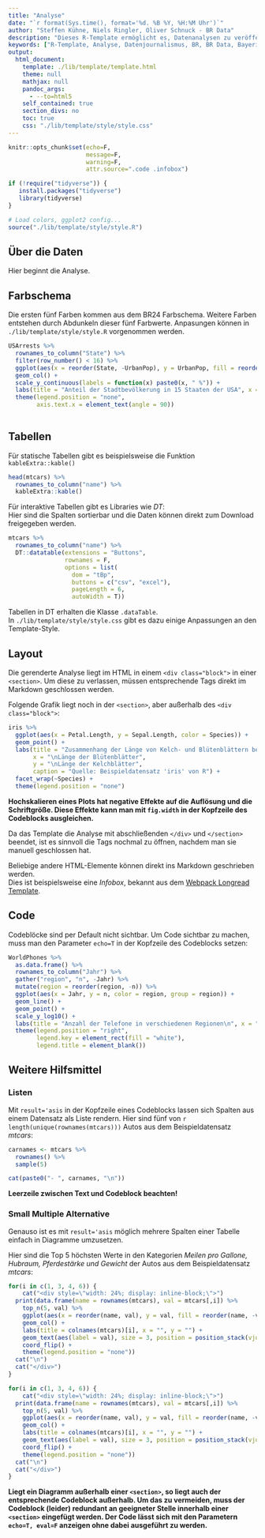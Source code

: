 ```yaml
---
title: "Analyse"
date: "`r format(Sys.time(), format='%d. %B %Y, %H:%M Uhr')`"
author: "Steffen Kühne, Niels Ringler, Oliver Schnuck - BR Data" 
description: "Dieses R-Template ermöglicht es, Datenanalysen zu veröffentlichen"
keywords: ["R-Template, Analyse, Datenjournalismus, BR, BR Data, Bayerischer Rundfunk"]
output:
  html_document:
    template: ./lib/template/template.html
    theme: null
    mathjax: null
    pandoc_args: 
      - --to=html5
    self_contained: true
    section_divs: no
    toc: true
    css: "./lib/template/style/style.css"
---
```


```r
knitr::opts_chunk$set(echo=F,
                      message=F,
                      warning=F,
                      attr.source=".code .infobox")

if (!require("tidyverse")) {
   install.packages("tidyverse")
   library(tidyverse)
}

# Load colors, ggplot2 config...
source("./lib/template/style/style.R")

```

## Über die Daten

Hier beginnt die Analyse. 

## Farbschema

Die ersten fünf Farben kommen aus dem BR24 Farbschema. Weitere Farben entstehen durch Abdunkeln dieser fünf Farbwerte. Anpasungen können in `./lib/template/style/style.R` vorgenommen werden.

```r
USArrests %>%
  rownames_to_column("State") %>% 
  filter(row_number() < 16) %>% 
  ggplot(aes(x = reorder(State, -UrbanPop), y = UrbanPop, fill = reorder(State, -UrbanPop))) +
  geom_col() +
  scale_y_continuous(labels = function(x) paste0(x, " %")) + 
  labs(title = "Anteil der Stadtbevölkerung in 15 Staaten der USA", x = "", y = "", caption = "Quelle: Beispieldatensatz 'USArrests' von R") +
  theme(legend.position = "none",
        axis.text.x = element_text(angle = 90))
  
```

## Tabellen

Für statische Tabellen gibt es beispielsweise die Funktion `kableExtra::kable()`

```r
head(mtcars) %>% 
  rownames_to_column("name") %>% 
  kableExtra::kable()
```

Für interaktive Tabellen gibt es Libraries wie *DT*:  
Hier sind die Spalten sortierbar und die Daten können direkt zum Download freigegeben werden.  

```r
mtcars %>% 
  rownames_to_column("name") %>% 
  DT::datatable(extensions = "Buttons",
                rownames = F,
                options = list(
                  dom = "tBp",
                  buttons = c("csv", "excel"),
                  pageLength = 6,
                  autoWidth = T))
```

Tabellen in DT erhalten die Klasse `.dataTable`.  
In `./lib/template/style/style.css` gibt es dazu einige Anpassungen an den Template-Style.

## Layout

Die gerenderte Analyse liegt im HTML in einem `<div class="block">` in einer `<section>`. Um diese zu verlassen, müssen entsprechende Tags direkt im Markdown geschlossen werden.  
  
Folgende Grafik liegt noch in der `<section>`, aber außerhalb des `<div class="block">`:  

</div>

```r
iris %>% 
  ggplot(aes(x = Petal.Length, y = Sepal.Length, color = Species)) +
  geom_point() +
  labs(title = "Zusammenhang der Länge von Kelch- und Blütenblättern bei Schwertlilien",
       x = "\nLänge der Blütenblätter",
       y = "\nLänge der Kelchblätter",
       caption = "Quelle: Beispieldatensatz 'iris' von R") + 
  facet_wrap(~Species) +
  theme(legend.position = "none")
```

<div class="block">

**Hochskalieren eines Plots hat negative Effekte auf die Auflösung und die Schriftgröße. Diese Effekte kann man mit `fig.width` in der Kopfzeile des Codeblocks ausgleichen.**

Da das Template die Analyse mit abschließenden `</div>` und `</section>` beendet, ist es sinnvoll die Tags nochmal zu öffnen, nachdem man sie manuell geschlossen hat.

<div class="infobox">
Beliebige andere HTML-Elemente können direkt ins Markdown geschrieben werden.  
Dies ist beispielsweise eine *Infobox*, bekannt aus dem [Webpack Longread Template](https://web.br.de/interaktiv/longread-webpack/).
</div>

## Code

Codeblöcke sind per Default nicht sichtbar. Um Code sichtbar zu machen, muss man den Parameter `echo=T` in der Kopfzeile des Codeblocks setzen:

```r
WorldPhones %>% 
  as.data.frame() %>% 
  rownames_to_column("Jahr") %>% 
  gather("region", "n", -Jahr) %>%
  mutate(region = reorder(region, -n)) %>% 
  ggplot(aes(x = Jahr, y = n, color = region, group = region)) +
  geom_line() +
  geom_point() +
  scale_y_log10() + 
  labs(title = "Anzahl der Telefone in verschiedenen Regionen\n", x = "\nJahr", y = "\n Telefone in Tsd. (log)", caption = "Quelle: Beispieldatensatz 'WorldPhones' von R") + 
  theme(legend.position = "right",
        legend.key = element_rect(fill = "white"),
        legend.title = element_blank())
```

## Weitere Hilfsmittel

### Listen

Mit `result='asis` in der Kopfzeile eines Codeblocks lassen sich Spalten aus einem Datensatz als Liste rendern. Hier sind fünf von `r length(unique(rownames(mtcars)))` Autos aus dem Beispieldatensatz *mtcars*:

```r
carnames <- mtcars %>%
  rownames() %>% 
  sample(5)

cat(paste0("- ", carnames, "\n"))
```

**Leerzeile zwischen Text und Codeblock beachten!**

### Small Multiple Alternative

Genauso ist es mit `result='asis` möglich mehrere Spalten einer Tabelle einfach in Diagramme umzusetzen.  
  
Hier sind die Top 5 höchsten Werte in den Kategorien *Meilen pro Gallone, Hubraum, Pferdestärke und Gewicht* der Autos aus dem Beispieldatensatz *mtcars*: 

```r
for(i in c(1, 3, 4, 6)) {
	cat("<div style=\"width: 24%; display: inline-block;\">")
  print(data.frame(name = rownames(mtcars), val = mtcars[,i]) %>% 
  	top_n(5, val) %>% 
    ggplot(aes(x = reorder(name, val), y = val, fill = reorder(name, -val))) +
    geom_col() +
    labs(title = colnames(mtcars)[i], x = "", y = "") + 
    geom_text(aes(label = val), size = 3, position = position_stack(vjust = 0.5)) +
    coord_flip() + 
  	theme(legend.position = "none"))
  cat("\n")
  cat("</div>")
}
```

</div>
</section>

```r

for(i in c(1, 3, 4, 6)) {
	cat("<div style=\"width: 24%; display: inline-block;\">")
  print(data.frame(name = rownames(mtcars), val = mtcars[,i]) %>% 
  	top_n(5, val) %>% 
    ggplot(aes(x = reorder(name, val), y = val, fill = reorder(name, -val))) +
    geom_col() +
    labs(title = colnames(mtcars)[i], x = "", y = "") + 
    geom_text(aes(label = val), size = 3, position = position_stack(vjust = 0.5)) +
    coord_flip() + 
  	theme(legend.position = "none"))
  cat("\n")
  cat("</div>")
}

```
  
<section>
<div class="block">

**Liegt ein Diagramm außerhalb einer `<section>`, so liegt auch der entsprechende Codeblock außerhalb. Um das zu vermeiden, muss der Codeblock (leider) redundant an geeigneter Stelle innerhalb einer `<section>` eingefügt werden. Der Code lässt sich mit den Parametern `echo=T, eval=F` anzeigen ohne dabei ausgeführt zu werden.**